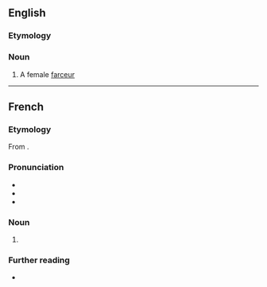 ==English==

===Etymology===
{{etyl|fr|en}}

===Noun===
{{en-noun}}

# A female [[farceur]]

----

==French==

===Etymology===
From {{af|fr|farcer|-euse|t1=to mock|t2=-ess|pos2=feminine noun-forming suffix}}.

===Pronunciation===
* {{fr-IPA}}
* {{rhymes|fr|øz}}
* {{audio|fr|LL-Q150 (fra)-WikiLucas00-farceuse.wav|Audio}}

===Noun===
{{fr-noun|f}}

# {{female equivalent of|fr|farceur}}

===Further reading===
* {{R:TLFi}}